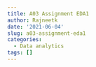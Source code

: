 ```yaml
---
title: A03 Assignment EDA1
author: Rajneetk
date: '2021-06-04'
slug: a03-assignment-eda1
categories:
  - Data analytics
tags: []
---
```

